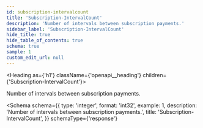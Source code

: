 ```yaml
---
id: subscription-intervalcount
title: 'Subscription-IntervalCount'
description: 'Number of intervals between subscription payments.'
sidebar_label: 'Subscription-IntervalCount'
hide_title: true
hide_table_of_contents: true
schema: true
sample: 1
custom_edit_url: null
---
```



<Heading as={'h1'} className={'openapi__heading'} children={'Subscription-IntervalCount'}></Heading>

Number of intervals between subscription payments.

<Schema
  schema={{
    type: 'integer',
    format: 'int32',
    example: 1,
    description: 'Number of intervals between subscription payments.',
    title: 'Subscription-IntervalCount',
  }}
  schemaType={'response'}
></Schema>
